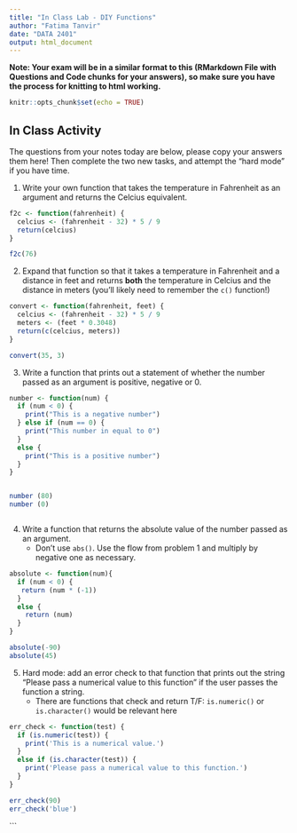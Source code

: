 ```yaml
---
title: "In Class Lab - DIY Functions"
author: "Fatima Tanvir"
date: "DATA 2401"
output: html_document
---
```

**Note: Your exam will be in a similar format to this (RMarkdown File with Questions and Code chunks for your answers), so make sure you have the process for knitting to html working.** 

```r
knitr::opts_chunk$set(echo = TRUE)
```

## In Class Activity 
The questions from your notes today are below, please copy your answers them here! Then complete the two new tasks, and attempt the "hard mode" if you have time. 

1. Write your own function that takes the temperature in Fahrenheit as an argument and returns the Celcius equivalent. 

```R
f2c <- function(fahrenheit) {
  celcius <- (fahrenheit - 32) * 5 / 9 
  return(celcius)
}

f2c(76)
```

2. Expand that function so that it takes a temperature in Fahrenheit and a distance in feet and returns **both** the temperature in Celcius and the distance in meters (you'll likely need to remember the `c()` function!)


```r
convert <- function(fahrenheit, feet) {
  celcius <- (fahrenheit - 32) * 5 / 9 
  meters <- (feet * 0.3048)
  return(c(celcius, meters))
}

convert(35, 3)

```


3. Write a function that prints out a statement of whether the number passed as an argument is positive, negative or 0. 

```R

number <- function(num) {
  if (num < 0) {
    print("This is a negative number")
  } else if (num == 0) {
    print("This number in equal to 0")
  }
  else {
    print("This is a positive number")
  }
}


number (80)
number (0)



```

4. Write a function that returns the absolute value of the number passed as an argument.
   + Don't use `abs()`. Use the flow from problem 1 and multiply by negative one as necessary. 
   
```r
absolute <- function(num){
  if (num < 0) {
   return (num * (-1))
  }
  else {
    return (num)
  }
}

absolute(-90)
absolute(45)

```

5. Hard mode: add an error check to that function that prints out the string "Please pass a numerical value to this function" if the user passes the function a string. 
   + There are functions that check and return T/F: `is.numeric()` or `is.character()` would be relevant here
   
```r
err_check <- function(test) {
  if (is.numeric(test)) {
    print('This is a numerical value.')
  }
  else if (is.character(test)) {
    print('Please pass a numerical value to this function.')
  }
}

err_check(90)
err_check('blue')


```
   
   






```

